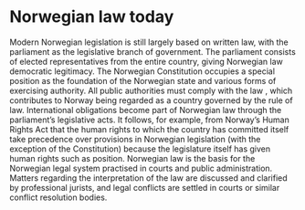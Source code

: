 # Norwegian law today

Modern Norwegian legislation is still largely based on written law, with the parliament as the legislative branch of government.
The parliament consists of elected representatives from the entire country, giving Norwegian law democratic legitimacy.
The Norwegian Constitution occupies a special position as the foundation of the Norwegian state and various forms of exercising authority.
All public authorities must comply with the law , which contributes to Norway being regarded as a country governed by the rule of law.
International obligations become part of Norwegian law through the parliament’s legislative acts.
It follows, for example, from Norway’s Human Rights Act that the human rights to which the country has committed itself take precedence over provisions in Norwegian legislation (with the exception of 
the Constitution) because the legislature itself has given human rights such as position.
Norwegian law is the basis for the Norwegian  legal system practised in courts and public administration.
Matters regarding the interpretation of the law are discussed and clarified by professional jurists, and legal conflicts are settled in courts or similar conflict resolution bodies.
